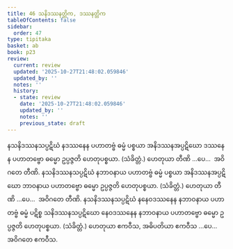 ```yaml
---
title: 46 သနိဒဿနတ္တိက, ဒဿနတ္တိက
tableOfContents: false
sidebar:
  order: 47
type: tipitaka
basket: ab
book: p23
review:
  current: review
  updated: '2025-10-27T21:48:02.059846'
  updated_by: ''
  notes: ''
  history:
  - state: review
    date: '2025-10-27T21:48:02.059846'
    updated_by: ''
    notes: ''
    previous_state: draft
---
```



<ReviewStatus review={frontmatter.review} showDetails={true} />

<HypothesisAnnotation frontmatter={frontmatter} />

<DynamicBreadcrumb />

<Division number="55" book="p23" e="ch" v="40" p="419">

<Paragraph number="174" book="p23">
နသနိဒဿနသပ္ပဋိဃံ နဒဿနေန ပဟာတဗ္ဗံ ဓမ္မံ ပစ္စယာ အနိဒဿနအပ္ပဋိဃော ဒဿနေန ပဟာတဗ္ဗော ဓမ္မော ဥပ္ပဇ္ဇတိ ဟေတုပစ္စယာ. (သံခိတ္တံ.) ဟေတုယာ တီဏိ …ပေ…  အဝိဂတေ တီဏိ.
</Paragraph>

<Paragraph number="175" book="p23">
နသနိဒဿနသပ္ပဋိဃံ နဘာဝနာယ ပဟာတဗ္ဗံ ဓမ္မံ ပစ္စယာ အနိဒဿနအပ္ပဋိဃော ဘာဝနာယ ပဟာတဗ္ဗော ဓမ္မော ဥပ္ပဇ္ဇတိ ဟေတုပစ္စယာ. (သံခိတ္တံ.) ဟေတုယာ တီဏိ …ပေ…  အဝိဂတေ တီဏိ.
</Paragraph>

<Paragraph number="176" book="p23">
နသနိဒဿနသပ္ပဋိဃံ နနေဝဒဿနေန နဘာဝနာယ ပဟာတဗ္ဗံ ဓမ္မံ ပဋိစ္စ သနိဒဿနသပ္ပဋိဃော နေဝဒဿနေန နဘာဝနာယ ပဟာတဗ္ဗော ဓမ္မော ဥပ္ပဇ္ဇတိ ဟေတုပစ္စယာ. (သံခိတ္တံ.) ဟေတုယာ ဧကဝီသ, အဓိပတိယာ ဧကဝီသ …ပေ…  အဝိဂတေ ဧကဝီသ.
</Paragraph>
</Division>